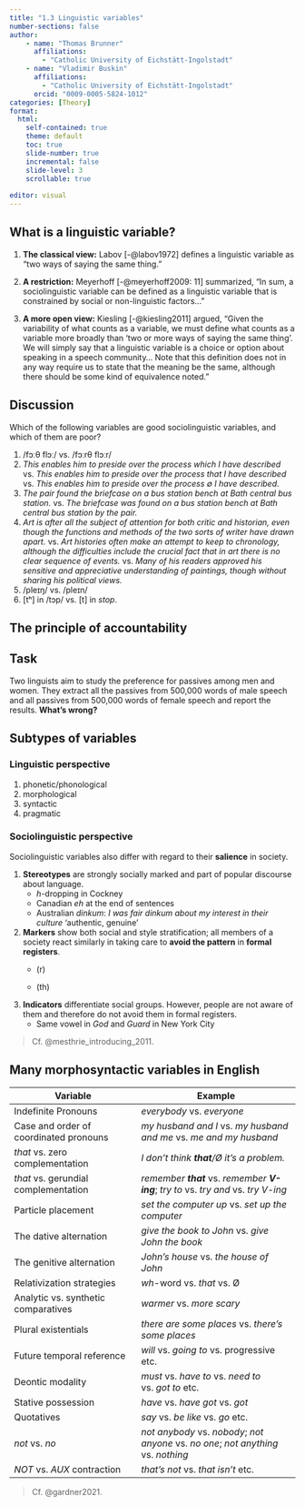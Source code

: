 ```yaml
---
title: "1.3 Linguistic variables"
number-sections: false
author: 
    - name: "Thomas Brunner"
      affiliations:
        - "Catholic University of Eichstätt-Ingolstadt"
    - name: "Vladimir Buskin"
      affiliations: 
        - "Catholic University of Eichstätt-Ingolstadt"
      orcid: "0009-0005-5824-1012"
categories: [Theory]
format:
  html:
    self-contained: true
    theme: default
    toc: true
    slide-number: true
    incremental: false
    slide-level: 3
    scrollable: true
    
editor: visual
---
```


## What is a linguistic variable?

1.  **The classical view:** Labov [-@labov1972] defines a linguistic
    variable as "two ways of saying the same thing."

2.  **A restriction:** Meyerhoff [-@meyerhoff2009: 11] summarized, "In
    sum, a sociolinguistic variable can be defined as a linguistic
    variable that is constrained by social or non-linguistic factors..."

3.  **A more open view:** Kiesling [-@kiesling2011] argued, "Given the
    variability of what counts as a variable, we must define what counts
    as a variable more broadly than 'two or more ways of saying the same
    thing'. We will simply say that a linguistic variable is a choice or
    option about speaking in a speech community... Note that this
    definition does not in any way require us to state that the meaning
    be the same, although there should be some kind of equivalence
    noted."

::: callout-caution
## Discussion

Which of the following variables are good sociolinguistic variables, and
which of them are poor?

1.  /fɔːθ flɔː/ vs. /fɔːrθ flɔːr/
2.  *This enables him to preside over the process which I have
    described* vs. *This enables him to preside over the process that I
    have described* vs. *This enables him to preside over the process ∅
    I have described*.
3.  *The pair found the briefcase on a bus station bench at Bath central
    bus station.* vs. *The briefcase was found on a bus station bench at
    Bath central bus station by the pair.*
4.  *Art is after all the subject of attention for both critic and
    historian, even though the functions and methods of the two sorts of
    writer have drawn apart.* vs. *Art histories often make an attempt
    to keep to chronology, although the difficulties include the crucial
    fact that in art there is no clear sequence of events.* vs. *Many of
    his readers approved his sensitive and appreciative understanding of
    paintings, though without sharing his political views.*
5.  /pleɪŋ/ vs. /pleɪn/
6.  \[tʰ\] in /tɔp/ vs. \[t\] in *stop*.
:::

## The principle of accountability

::: callout-caution
## Task

Two linguists aim to study the preference for passives among men and
women. They extract all the passives from 500,000 words of male speech
and all passives from 500,000 words of female speech and report the
results. **What's wrong?**
:::

## Subtypes of variables

### Linguistic perspective

1.  phonetic/phonological
2.  morphological
3.  syntactic
4.  pragmatic

### Sociolinguistic perspective

Sociolinguistic variables also differ with regard to their **salience**
in society.

1.  **Stereotypes** are strongly socially marked and part of popular
    discourse about language.
    -   *h*-dropping in Cockney
    -   Canadian *eh* at the end of sentences
    -   Australian *dinkum*: *I was fair dinkum about my interest in
        their culture* 'authentic, genuine'
2.  **Markers** show both social and style stratification; all members
    of a society react similarly in taking care to **avoid the pattern**
    in **formal registers**.
    -   \(r\)

    -   (th)
3.  **Indicators** differentiate social groups. However, people are not
    aware of them and therefore do not avoid them in formal registers.
    -   Same vowel in *God* and *Guard* in New York City

> Cf. @mesthrie_introducing_2011.

## Many morphosyntactic variables in English

| Variable                               | Example                                                                              |
|--------------------------------|----------------------------------------|
| Indefinite Pronouns                    | *everybody* vs. *everyone*                                                           |
| Case and order of coordinated pronouns | *my husband and I* vs. *my husband and me* vs. *me and my husband*                   |
| *that* vs. zero complementation        | *I don't think **that**/Ø it's a problem.*                                           |
| *that* vs. gerundial complementation   | *remember **that*** vs. *remember **V-ing***; *try to* vs. *try and* vs. *try V-ing* |
| Particle placement                     | *set the computer up* vs. *set up the computer*                                      |
| The dative alternation                 | *give the book to John* vs. *give John the book*                                     |
| The genitive alternation               | *John's house* vs. *the house of John*                                               |
| Relativization strategies              | *wh*-word vs. *that* vs. Ø                                                           |
| Analytic vs. synthetic comparatives    | *warmer* vs. *more scary*                                                            |
| Plural existentials                    | *there are some places* vs. *there's some places*                                    |
| Future temporal reference              | *will* vs. *going to* vs. progressive etc.                                           |
| Deontic modality                       | *must* vs. *have to* vs. *need to* vs. *got to* etc.                                 |
| Stative possession                     | *have* vs. *have got* vs. *got*                                                      |
| Quotatives                             | *say* vs. *be like* vs. *go* etc.                                                    |
| *not* vs. *no*                         | *not anybody* vs. *nobody*; *not anyone* vs. *no one*; *not anything* vs. *nothing*  |
| *NOT* vs. *AUX* contraction            | *that's not* vs. *that isn't* etc.                                                   |

> Cf. @gardner2021.
